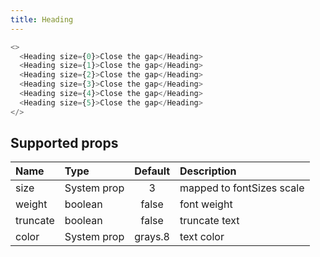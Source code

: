 ```yaml
---
title: Heading
---
```


```js live=true
<>
  <Heading size={0}>Close the gap</Heading>
  <Heading size={1}>Close the gap</Heading>
  <Heading size={2}>Close the gap</Heading>
  <Heading size={3}>Close the gap</Heading>
  <Heading size={4}>Close the gap</Heading>
  <Heading size={5}>Close the gap</Heading>
</>
```

## Supported props

| Name     | Type        | Default | Description               |
| :------- | :---------- | :-----: | :------------------------ |
| size     | System prop |    3    | mapped to fontSizes scale |
| weight   | boolean     |  false  | font weight               |
| truncate | boolean     |  false  | truncate text             |
| color    | System prop | grays.8 | text color                |
